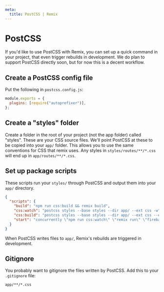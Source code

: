 ```yaml
---
meta:
  title: PostCSS | Remix
---
```


# PostCSS

If you'd like to use PostCSS with Remix, you can set up a quick command in your project, that even trigger rebuilds in development. We do plan to support PostCSS directly soon, but for now this is a decent workflow.

## Create a PostCSS config file

Put the following in `postcss.config.js`:

```js
module.exports = {
  plugins: [require("autoprefixer")],
};
```

## Create a "styles" folder

Create a folder in the root of your project (not the app folder) called "styles". These are your CSS source files. We'll point PostCSS at these to be copied into your `app/` folder. This allows you to use the same conventions for CSS that remix uses. Any styles in `styles/routes/**/*.css` will end up in `app/routes/**/*.css`.

## Set up package scripts

These scripts run your `styles/` through PostCSS and output them into your `app/` directory.

```json
{
  "scripts": {
    "build": "npm run css:build && remix build",
    "css:watch": "postcss styles --base styles --dir app/ --ext css -w",
    "css:build": "postcss styles --base styles --dir app/ --ext css --env production",
    "start": "concurrently \"npm run css:watch\" \"remix run\" \"firebase serve\""
  }
}
```

When PostCSS writes files to `app/`, Remix's rebuilds are triggered in development.

## Gitignore

You probably want to gitignore the files written by PostCSS. Add this to your `.gitignore` file:

```
app/**/*.css
```
